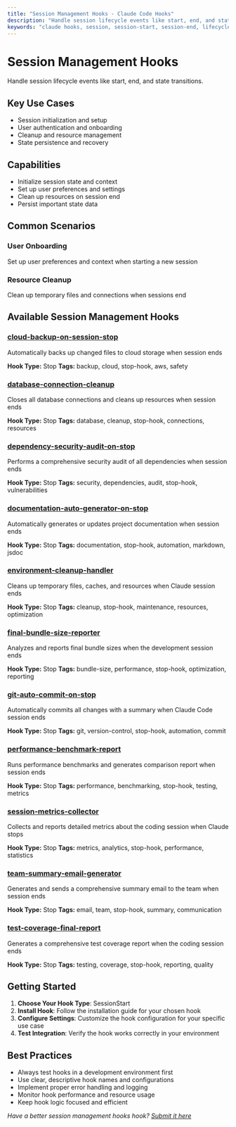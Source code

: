 ```yaml
---
title: "Session Management Hooks - Claude Code Hooks"
description: "Handle session lifecycle events like start, end, and state transitions."
keywords: "claude hooks, session, session-start, session-end, lifecycle"
---
```


# Session Management Hooks

Handle session lifecycle events like start, end, and state transitions.

## Key Use Cases

- Session initialization and setup
- User authentication and onboarding
- Cleanup and resource management
- State persistence and recovery

## Capabilities

- Initialize session state and context
- Set up user preferences and settings
- Clean up resources on session end
- Persist important state data

## Common Scenarios

### User Onboarding
Set up user preferences and context when starting a new session

### Resource Cleanup
Clean up temporary files and connections when sessions end


## Available Session Management Hooks

### [cloud-backup-on-session-stop](/hooks/cloud-backup-on-session-stop)
Automatically backs up changed files to cloud storage when session ends

**Hook Type:** Stop
**Tags:** backup, cloud, stop-hook, aws, safety

### [database-connection-cleanup](/hooks/database-connection-cleanup)
Closes all database connections and cleans up resources when session ends

**Hook Type:** Stop
**Tags:** database, cleanup, stop-hook, connections, resources

### [dependency-security-audit-on-stop](/hooks/dependency-security-audit-on-stop)
Performs a comprehensive security audit of all dependencies when session ends

**Hook Type:** Stop
**Tags:** security, dependencies, audit, stop-hook, vulnerabilities

### [documentation-auto-generator-on-stop](/hooks/documentation-auto-generator-on-stop)
Automatically generates or updates project documentation when session ends

**Hook Type:** Stop
**Tags:** documentation, stop-hook, automation, markdown, jsdoc

### [environment-cleanup-handler](/hooks/environment-cleanup-handler)
Cleans up temporary files, caches, and resources when Claude session ends

**Hook Type:** Stop
**Tags:** cleanup, stop-hook, maintenance, resources, optimization

### [final-bundle-size-reporter](/hooks/final-bundle-size-reporter)
Analyzes and reports final bundle sizes when the development session ends

**Hook Type:** Stop
**Tags:** bundle-size, performance, stop-hook, optimization, reporting

### [git-auto-commit-on-stop](/hooks/git-auto-commit-on-stop)
Automatically commits all changes with a summary when Claude Code session ends

**Hook Type:** Stop
**Tags:** git, version-control, stop-hook, automation, commit

### [performance-benchmark-report](/hooks/performance-benchmark-report)
Runs performance benchmarks and generates comparison report when session ends

**Hook Type:** Stop
**Tags:** performance, benchmarking, stop-hook, testing, metrics

### [session-metrics-collector](/hooks/session-metrics-collector)
Collects and reports detailed metrics about the coding session when Claude stops

**Hook Type:** Stop
**Tags:** metrics, analytics, stop-hook, performance, statistics

### [team-summary-email-generator](/hooks/team-summary-email-generator)
Generates and sends a comprehensive summary email to the team when session ends

**Hook Type:** Stop
**Tags:** email, team, stop-hook, summary, communication

### [test-coverage-final-report](/hooks/test-coverage-final-report)
Generates a comprehensive test coverage report when the coding session ends

**Hook Type:** Stop
**Tags:** testing, coverage, stop-hook, reporting, quality


## Getting Started

1. **Choose Your Hook Type**: SessionStart
2. **Install Hook**: Follow the installation guide for your chosen hook
3. **Configure Settings**: Customize the hook configuration for your specific use case
4. **Test Integration**: Verify the hook works correctly in your environment

## Best Practices

- Always test hooks in a development environment first
- Use clear, descriptive hook names and configurations
- Implement proper error handling and logging
- Monitor hook performance and resource usage
- Keep hook logic focused and efficient

*Have a better session management hooks hook? [Submit it here](/submit)*
